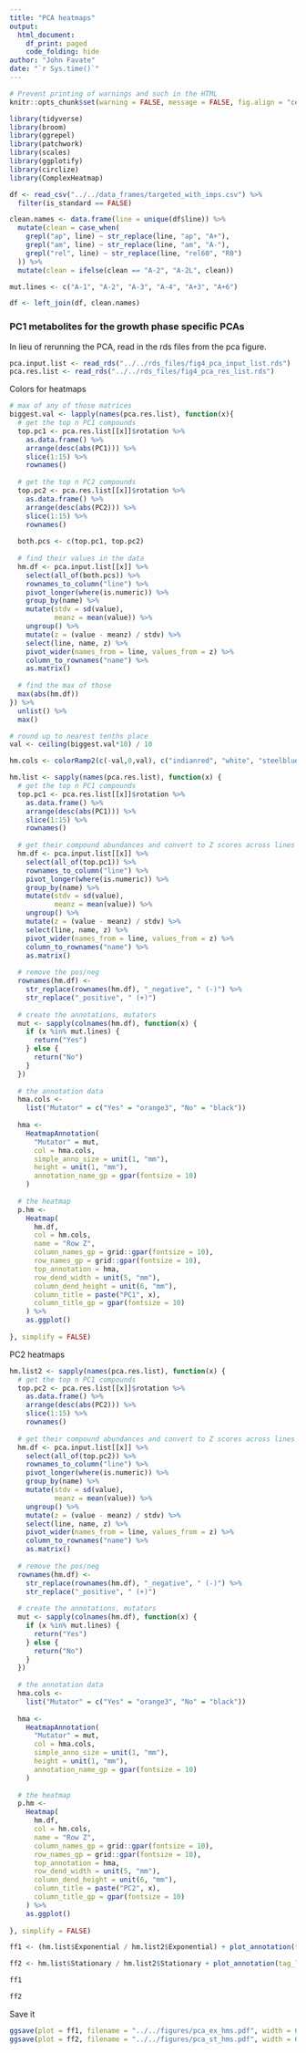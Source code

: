```yaml
---
title: "PCA heatmaps"
output: 
  html_document:
    df_print: paged
    code_folding: hide
author: "John Favate"
date: "`r Sys.time()`"
---
```


<style type="text/css">
.main-container {
  max-width: 1500px;
  margin-left: auto;
  margin-right: auto;
}
</style>

```r
# Prevent printing of warnings and such in the HTML
knitr::opts_chunk$set(warning = FALSE, message = FALSE, fig.align = "center")
```

```r
library(tidyverse)
library(broom)
library(ggrepel)
library(patchwork)
library(scales)
library(ggplotify)
library(circlize)
library(ComplexHeatmap)

df <- read_csv("../../data_frames/targeted_with_imps.csv") %>% 
  filter(is_standard == FALSE)

clean.names <- data.frame(line = unique(df$line)) %>%
  mutate(clean = case_when(
    grepl("ap", line) ~ str_replace(line, "ap", "A+"),
    grepl("am", line) ~ str_replace(line, "am", "A-"),
    grepl("rel", line) ~ str_replace(line, "rel60", "R0")
  )) %>% 
  mutate(clean = ifelse(clean == "A-2", "A-2L", clean))

mut.lines <- c("A-1", "A-2", "A-3", "A-4", "A+3", "A+6")

df <- left_join(df, clean.names)
```

### PC1 metabolites for the growth phase specific PCAs

In lieu of rerunning the PCA, read in the rds files from the pca figure.
```r
pca.input.list <- read_rds("../../rds_files/fig4_pca_input_list.rds")
pca.res.list <- read_rds("../../rds_files/fig4_pca_res_list.rds")
```

Colors for heatmaps
```r
# max of any of those matrices
biggest.val <- lapply(names(pca.res.list), function(x){
  # get the top n PC1 compounds
  top.pc1 <- pca.res.list[[x]]$rotation %>%
    as.data.frame() %>%
    arrange(desc(abs(PC1))) %>%
    slice(1:15) %>%
    rownames()
  
  # get the top n PC2 compounds
  top.pc2 <- pca.res.list[[x]]$rotation %>%
    as.data.frame() %>%
    arrange(desc(abs(PC2))) %>%
    slice(1:15) %>%
    rownames()
  
  both.pcs <- c(top.pc1, top.pc2)
  
  # find their values in the data
  hm.df <- pca.input.list[[x]] %>%
    select(all_of(both.pcs)) %>%
    rownames_to_column("line") %>%
    pivot_longer(where(is.numeric)) %>%
    group_by(name) %>%
    mutate(stdv = sd(value),
           meanz = mean(value)) %>%
    ungroup() %>%
    mutate(z = (value - meanz) / stdv) %>%
    select(line, name, z) %>%
    pivot_wider(names_from = line, values_from = z) %>%
    column_to_rownames("name") %>%
    as.matrix()
  
  # find the max of those
  max(abs(hm.df))
}) %>% 
  unlist() %>% 
  max()

# round up to nearest tenths place
val <- ceiling(biggest.val*10) / 10

hm.cols <- colorRamp2(c(-val,0,val), c("indianred", "white", "steelblue"))
```

```r
hm.list <- sapply(names(pca.res.list), function(x) {
  # get the top n PC1 compounds
  top.pc1 <- pca.res.list[[x]]$rotation %>%
    as.data.frame() %>%
    arrange(desc(abs(PC1))) %>%
    slice(1:15) %>%
    rownames()
  
  # get their compound abundances and convert to Z scores across lines
  hm.df <- pca.input.list[[x]] %>%
    select(all_of(top.pc1)) %>%
    rownames_to_column("line") %>%
    pivot_longer(where(is.numeric)) %>%
    group_by(name) %>%
    mutate(stdv = sd(value),
           meanz = mean(value)) %>%
    ungroup() %>%
    mutate(z = (value - meanz) / stdv) %>%
    select(line, name, z) %>%
    pivot_wider(names_from = line, values_from = z) %>%
    column_to_rownames("name") %>%
    as.matrix()
  
  # remove the pos/neg
  rownames(hm.df) <-
    str_replace(rownames(hm.df), "_negative", " (-)") %>%
    str_replace("_positive", " (+)")
  
  # create the annotations, mutators
  mut <- sapply(colnames(hm.df), function(x) {
    if (x %in% mut.lines) {
      return("Yes")
    } else {
      return("No")
    }
  })
  
  # the annotation data
  hma.cols <-
    list("Mutator" = c("Yes" = "orange3", "No" = "black"))
  
  hma <-
    HeatmapAnnotation(
      "Mutator" = mut,
      col = hma.cols,
      simple_anno_size = unit(1, "mm"),
      height = unit(1, "mm"),
      annotation_name_gp = gpar(fontsize = 10)
    )
  
  # the heatmap
  p.hm <-
    Heatmap(
      hm.df,
      col = hm.cols,
      name = "Row Z",
      column_names_gp = grid::gpar(fontsize = 10),
      row_names_gp = grid::gpar(fontsize = 10),
      top_annotation = hma,
      row_dend_width = unit(5, "mm"),
      column_dend_height = unit(6, "mm"),
      column_title = paste("PC1", x),
      column_title_gp = gpar(fontsize = 10)
    ) %>%
    as.ggplot()
  
}, simplify = FALSE)
```

PC2 heatmaps
```r
hm.list2 <- sapply(names(pca.res.list), function(x) {
  # get the top n PC1 compounds
  top.pc2 <- pca.res.list[[x]]$rotation %>%
    as.data.frame() %>%
    arrange(desc(abs(PC2))) %>%
    slice(1:15) %>%
    rownames()
  
  # get their compound abundances and convert to Z scores across lines
  hm.df <- pca.input.list[[x]] %>%
    select(all_of(top.pc2)) %>%
    rownames_to_column("line") %>%
    pivot_longer(where(is.numeric)) %>%
    group_by(name) %>%
    mutate(stdv = sd(value),
           meanz = mean(value)) %>%
    ungroup() %>%
    mutate(z = (value - meanz) / stdv) %>%
    select(line, name, z) %>%
    pivot_wider(names_from = line, values_from = z) %>%
    column_to_rownames("name") %>%
    as.matrix()
  
  # remove the pos/neg
  rownames(hm.df) <-
    str_replace(rownames(hm.df), "_negative", " (-)") %>%
    str_replace("_positive", " (+)")
  
  # create the annotations, mutators
  mut <- sapply(colnames(hm.df), function(x) {
    if (x %in% mut.lines) {
      return("Yes")
    } else {
      return("No")
    }
  })
  
  # the annotation data
  hma.cols <-
    list("Mutator" = c("Yes" = "orange3", "No" = "black"))
  
  hma <-
    HeatmapAnnotation(
      "Mutator" = mut,
      col = hma.cols,
      simple_anno_size = unit(1, "mm"),
      height = unit(1, "mm"),
      annotation_name_gp = gpar(fontsize = 10)
    )
  
  # the heatmap
  p.hm <-
    Heatmap(
      hm.df,
      col = hm.cols,
      name = "Row Z",
      column_names_gp = grid::gpar(fontsize = 10),
      row_names_gp = grid::gpar(fontsize = 10),
      top_annotation = hma,
      row_dend_width = unit(5, "mm"),
      column_dend_height = unit(6, "mm"),
      column_title = paste("PC2", x),
      column_title_gp = gpar(fontsize = 10)
    ) %>%
    as.ggplot()
  
}, simplify = FALSE)
```

```r
ff1 <- (hm.list$Exponential / hm.list2$Exponential) + plot_annotation(tag_levels = "A")

ff2 <- hm.list$Stationary / hm.list2$Stationary + plot_annotation(tag_levels = "A")

ff1

ff2
```

Save it
```r
ggsave(plot = ff1, filename = "../../figures/pca_ex_hms.pdf", width = 6.5, height = 7.5)
ggsave(plot = ff2, filename = "../../figures/pca_st_hms.pdf", width = 6.5, height = 7.5)
```